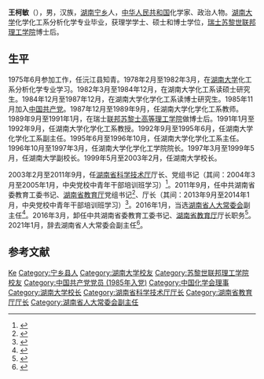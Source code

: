'''王柯敏'''（{{bd|1957年|8月||catIdx=Wang王}}），男，汉族，[[湖南|湖南]][[宁乡|宁乡]]人，[[中华人民共和国|中华人民共和国]]化学家、政治人物。[[湖南大学|湖南大学]]化学化工系分析化学专业毕业，获理学学士、硕士和博士学位，[[瑞士|瑞士]][[苏黎世联邦理工学院|苏黎世联邦理工学院]]博士后。

== 生平 ==
1975年6月参加工作，任沅江县知青。1978年2月至1982年3月，在[[湖南大学|湖南大学]]化工系分析化学专业学习。1982年3月至1984年12月，在湖南大学化工系读硕士研究生。1984年12月至1987年12月，在湖南大学化学化工系读博士研究生。1985年11月加入[[中国共产党|中国共产党]]。1987年12月至1989年9月，任湖南大学化学化工系教师。1989年9月至1991年1月，在瑞士[[联邦苏黎士高等理工学院|联邦苏黎士高等理工学院]]做博士后。1991年1月至1992年9月，任湖南大学化学化工系教授。1992年9月至1995年6月，任湖南大学化学化工系副主任。1995年6月至1996年10月，任湖南大学化学化工系主任。1996年10月至1997年3月，任湖南大学化学化工学院院长。1997年3月至1999年5月，任湖南大学副校长。1999年5月至2003年2月，任湖南大学校长。

2003年2月至2011年9月，任[[湖南省科学技术厅|湖南省科学技术厅]]厅长、党组书记（其间：2004年3月至2005年1月，中央党校中青年干部培训班学习）<ref>{{Cite web |url=http://www.people.com.cn/GB/32306/54155/57487/6385414.html |title=存档副本 |accessdate=2011-12-15 |archive-date=2011-12-13 |archive-url=https://web.archive.org/web/20111213141341/http://www.people.com.cn/GB/32306/54155/57487/6385414.html |dead-url=no }}</ref>。2011年9月，任中共湖南省委教育工委书记、[[湖南省教育厅|湖南省教育厅]]党组书记<ref>{{cite web |url=http://www.hnedu.cn/web/0/public/201110/10162715984.shtml |title=省教育厅召开副处级以上干部及直属单位党政负责人会议|accessdate=2011-12-15 |deadurl=yes |archiveurl=https://web.archive.org/web/20111214035550/http://www.hnedu.cn/web/0/public/201110/10162715984.shtml |archivedate=2011-12-14 }}</ref>、厅长（其间：2013年9月至2014年1月，中央党校中青年干部培训班学习）<ref>{{Cite web |url=http://news.rednet.cn/c/2011/10/11/2396067.htm |title=存档副本 |access-date=2011-12-15 |archive-url=https://web.archive.org/web/20171201040210/http://news.rednet.cn/c/2011/10/11/2396067.htm |archive-date=2017-12-01 |dead-url=yes }}</ref>。2016年1月，当选[[湖南省人大常委会|湖南省人大常委会]]副主任<ref>{{cite web|accessdate=2016-01-30|url=http://www.thepaper.cn/newsDetail_forward_1427478|title=李友志、王柯敏当选为湖南省人大常委会副主任|publisher=澎湃新闻|archive-date=2017-01-12|archive-url=https://web.archive.org/web/20170112131731/http://www.thepaper.cn/newsDetail_forward_1427478|dead-url=no}}</ref>。2016年3月，卸任中共湖南省委教育工委书记、[[湖南省教育厅|湖南省教育厅]]厅长职务<ref>{{cite web|title=湖南任免肖国安、贺安杰、胡伟林、胡章胜、王柯敏、刘明欣等职务|url=http://district.ce.cn/newarea/sddy/201603/30/t20160330_9972212.shtml|publisher=中国经济网|accessdate=2016-05-25|archive-date=2016-08-03|archive-url=https://web.archive.org/web/20160803132253/http://district.ce.cn/newarea/sddy/201603/30/t20160330_9972212.shtml|dead-url=no}}</ref>。2021年1月，辞去湖南省人大常委会副主任<ref>{{cite web|title=杜家毫辞任湖南省人大常委会主任 王柯敏辞任副主任|url=http://district.ce.cn/newarea/sddy/202101/19/t20210119_36238744.shtml|publisher=中国经济网|accessdate=2020-01-21|archive-date=2021-01-28|archive-url=https://web.archive.org/web/20210128031730/http://district.ce.cn/newarea/sddy/202101/19/t20210119_36238744.shtml|dead-url=no}}</ref>。

== 参考文献 ==
{{reflist}}

{{start box}}
{{s-gov|prc}}
{{s-before|[[张放平|张放平]]}}
{{s-title|[[湖南省教育厅|湖南省教育厅]]厅长|2011年9月－2016年3月}} 
{{s-after|[[肖国安|肖国安]]}}
{{s-before|[[季益贵|季益贵]]}}
{{s-title|[[湖南省科学技术厅|湖南省科学技术厅]]厅长|2003年2月－2011年9月}} 
{{s-after|[[彭国甫|彭国甫]]}}
{{s-ppo|cpc}}
{{s-before|[[张放平|张放平]]}}
{{s-title|[[中国共产党湖南省委员会|中国共产党湖南省委员会]]教育工作委员会书记|2011年9月－2016年3月}} 
{{s-after|[[肖国安|肖国安]]}}
{{s-aca}}
{{s-before|[[俞汝勤|俞汝勤]]}}
{{s-title|[[湖南大学|湖南大学]]校长|1999年5月－2003年4月}} 
{{s-after|[[谷士文|谷士文]]}}
{{end box}}

{{Navboxes 
| title  = 王柯敏在[[中國化學會_(中華人民共和國)|中国化学会]]的职务
| list1  =
{{中国化学会第二十五届理事会}}
{{中国化学会第二十六届理事会}}
}}

{{Authority control}}
{{DEFAULTSORT:Wang王}}
[[Category:王姓|Ke]]
[[Category:宁乡县人|Category:宁乡县人]]
[[Category:湖南大学校友|Category:湖南大学校友]]
[[Category:苏黎世联邦理工学院校友|Category:苏黎世联邦理工学院校友]]
[[Category:中国共产党党员_(1985年入党)|Category:中国共产党党员 (1985年入党)]]
[[Category:中国化学会理事|Category:中国化学会理事]]
[[Category:湖南大学校长|Category:湖南大学校长]]
[[Category:湖南省科学技术厅厅长|Category:湖南省科学技术厅厅长]]
[[Category:湖南省教育厅厅长|Category:湖南省教育厅厅长]]
[[Category:湖南省人大常委会副主任|Category:湖南省人大常委会副主任]]